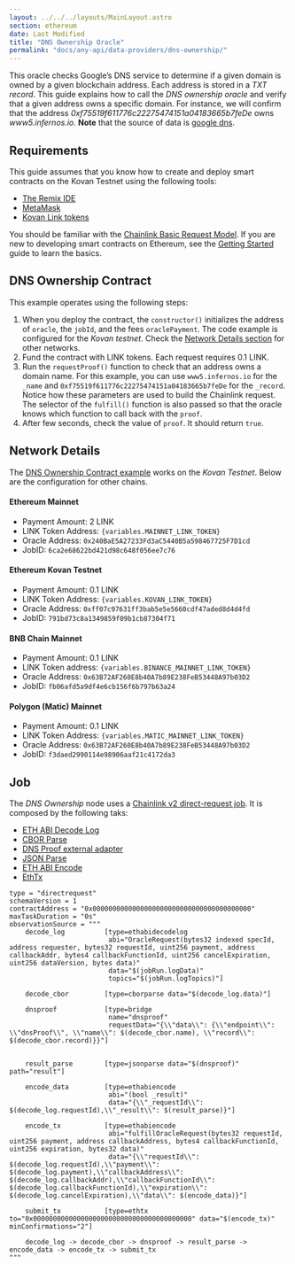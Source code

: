 ---
layout: ../../../layouts/MainLayout.astro
section: ethereum
date: Last Modified
title: "DNS Ownership Oracle"
permalink: "docs/any-api/data-providers/dns-ownership/"
---


This oracle checks Google’s DNS service to determine if a given domain is owned by a given blockchain address. Each address is stored in a _TXT record_.
This guide explains how to call the _DNS ownership oracle_ and verify that a given address owns a specific domain. For instance, we will confirm that the address _0xf75519f611776c22275474151a04183665b7feDe_ owns _www5.infernos.io_. **Note** that the source of data is [google dns](https://dns.google/resolve?name=www5.infernos.io&type=TXT).

## Requirements

This guide assumes that you know how to create and deploy smart contracts on the Kovan Testnet using the following tools:

- [The Remix IDE](https://remix.ethereum.org/)
- [MetaMask](https://metamask.io/)
- [Kovan Link tokens](/docs/link-token-contracts/#kovan-testnet-deprecated)

You should be familiar with the [Chainlink Basic Request Model](/docs/architecture-request-model/). If you are new to developing smart contracts on Ethereum, see the [Getting Started](/docs/conceptual-overview/) guide to learn the basics.

## DNS Ownership Contract

This example operates using the following steps:

1. When you deploy the contract, the `constructor()` initializes the address of `oracle`, the `jobId`, and the fees `oraclePayment`. The code example is configured for the _Kovan testnet_. Check the [Network Details section](#network-details) for other networks.
1. Fund the contract with LINK tokens. Each request requires 0.1 LINK.
1. Run the `requestProof()` function to check that an address owns a domain name. For this example, you can use `www5.infernos.io` for the `_name` and `0xf75519f611776c22275474151a04183665b7feDe` for the `_record`. Notice how these parameters are used to build the Chainlink request. The selector of the `fulfill()` function is also passed so that the oracle knows which function to call back with the `proof`.
1. After few seconds, check the value of `proof`. It should return `true`.

<CodeSample src="samples/DataProviders/DnsOwnership.sol" />

## Network Details

The [DNS Ownership Contract example](#dns-ownership-contract) works on the _Kovan Testnet_. Below are the configuration for other chains.

#### Ethereum Mainnet

- Payment Amount: 2 LINK
- LINK Token Address: <code>{variables.MAINNET_LINK_TOKEN}</code>
- Oracle Address: `0x240BaE5A27233Fd3aC5440B5a598467725F7D1cd`
- JobID: `6ca2e68622bd421d98c648f056ee7c76`

#### Ethereum Kovan Testnet

- Payment Amount: 0.1 LINK
- LINK Token Address: <code>{variables.KOVAN_LINK_TOKEN}</code>
- Oracle Address: `0xff07c97631ff3bab5e5e5660cdf47aded8d4d4fd`
- JobID: `791bd73c8a1349859f09b1cb87304f71`

#### BNB Chain Mainnet

- Payment Amount: 0.1 LINK
- LINK Token address: <code>{variables.BINANCE_MAINNET_LINK_TOKEN}</code>
- Oracle Address: `0x63B72AF260E8b40A7b89E238FeB53448A97b03D2`
- JobID: `fb06afd5a9df4e6cb156f6b797b63a24`

#### Polygon (Matic) Mainnet

- Payment Amount: 0.1 LINK
- LINK Token Address: <code>{variables.MATIC_MAINNET_LINK_TOKEN}</code>
- Oracle Address: `0x63B72AF260E8b40A7b89E238FeB53448A97b03D2`
- JobID: `f3daed2990114e98906aaf21c4172da3`

## Job

The _DNS Ownership_ node uses a [Chainlink v2 direct-request job](/docs/jobs/types/direct-request/). It is composed by the following taks:

- [ETH ABI Decode Log](/docs/jobs/task-types/eth-abi-decode-log/)
- [CBOR Parse](/docs/jobs/task-types/cborparse/)
- [DNS Proof external adapter](https://github.com/smartcontractkit/external-adapters-js/tree/develop/packages/sources/dns-query#dns-proof-endpoint)
- [JSON Parse](/docs/jobs/task-types/jsonparse/)
- [ETH ABI Encode](/docs/jobs/task-types/eth-abi-encode/)
- [EthTx](/docs/jobs/task-types/eth-tx/)

```jpv2
type = "directrequest"
schemaVersion = 1
contractAddress = "0x0000000000000000000000000000000000000000"
maxTaskDuration = "0s"
observationSource = """
    decode_log          [type=ethabidecodelog
                         abi="OracleRequest(bytes32 indexed specId, address requester, bytes32 requestId, uint256 payment, address callbackAddr, bytes4 callbackFunctionId, uint256 cancelExpiration, uint256 dataVersion, bytes data)"
                         data="$(jobRun.logData)"
                         topics="$(jobRun.logTopics)"]

    decode_cbor         [type=cborparse data="$(decode_log.data)"]

    dnsproof            [type=bridge
                         name="dnsproof"
                         requestData="{\\"data\\": {\\"endpoint\\": \\"dnsProof\\", \\"name\\": $(decode_cbor.name), \\"record\\": $(decode_cbor.record)}}"]


    result_parse        [type=jsonparse data="$(dnsproof)" path="result"]

    encode_data         [type=ethabiencode
                         abi="(bool _result)"
                         data="{\\"_requestId\\": $(decode_log.requestId),\\"_result\\": $(result_parse)}"]

    encode_tx           [type=ethabiencode
                         abi="fulfillOracleRequest(bytes32 requestId, uint256 payment, address callbackAddress, bytes4 callbackFunctionId, uint256 expiration, bytes32 data)"
                         data="{\\"requestId\\": $(decode_log.requestId),\\"payment\\": $(decode_log.payment),\\"callbackAddress\\": $(decode_log.callbackAddr),\\"callbackFunctionId\\": $(decode_log.callbackFunctionId),\\"expiration\\": $(decode_log.cancelExpiration),\\"data\\": $(encode_data)}"]

    submit_tx           [type=ethtx to="0x0000000000000000000000000000000000000000" data="$(encode_tx)" minConfirmations="2"]

    decode_log -> decode_cbor -> dnsproof -> result_parse -> encode_data -> encode_tx -> submit_tx
"""
```
